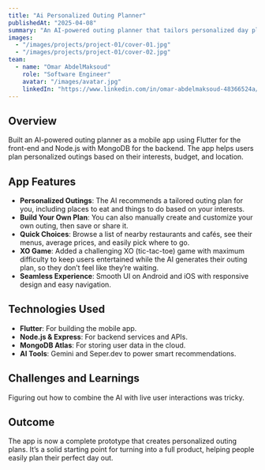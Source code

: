 ---
title: "Ai Personalized Outing Planner"
publishedAt: "2025-04-08"
summary: "An AI-powered outing planner that tailors personalized day plans based on user preferences like food, activities, budget, and weather. It suggests optimized itineraries with venues, timings, and routes for a seamless experience."
images:
  - "/images/projects/project-01/cover-01.jpg"
  - "/images/projects/project-01/cover-02.jpg"
team:
  - name: "Omar AbdelMaksoud"
    role: "Software Engineer"
    avatar: "/images/avatar.jpg"
    linkedIn: "https://www.linkedin.com/in/omar-abdelmaksoud-48366524a/"
---

## Overview

Built an AI-powered outing planner as a mobile app using Flutter for the front-end and Node.js with MongoDB for the backend. The app helps users plan personalized outings based on their interests, budget, and location.
## App Features

- **Personalized Outings**: The AI recommends a tailored outing plan for you, including places to eat and things to do based on your interests.
- **Build Your Own Plan**: You can also manually create and customize your own outing, then save or share it.
- **Quick Choices**: Browse a list of nearby restaurants and cafés, see their menus, average prices, and easily pick where to go.
- **XO Game**: Added a challenging XO (tic-tac-toe) game with maximum difficulty to keep users entertained while the AI generates their outing plan, so they don’t feel like they’re waiting.
- **Seamless Experience**: Smooth UI on Android and iOS with responsive design and easy navigation.


## Technologies Used

- **Flutter**: For building the mobile app.
- **Node.js & Express**: For backend services and APIs.
- **MongoDB Atlas**: For storing user data in the cloud.
- **AI Tools**: Gemini and Seper.dev to power smart recommendations.

## Challenges and Learnings

Figuring out how to combine the AI with live user interactions was tricky.
## Outcome

The app is now a complete prototype that creates personalized outing plans. It’s a solid starting point for turning into a full product, helping people easily plan their perfect day out.

